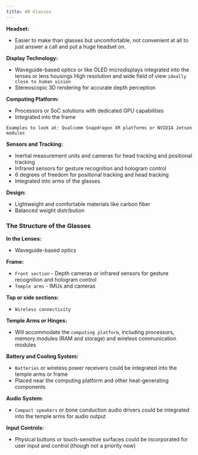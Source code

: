 ```yaml
---
title: AR Glasses
---
```




**Headset:**
- Easier to make than glasses but uncomfortable, not convenient at all to just answer a call and put a huge headset on.

**Display Technology:**

- Waveguide-based optics or like OLED microdisplays integrated into the lenses or lens housings
High resolution and wide field of view `ideally close to human vision`
- Stereoscopic 3D rendering for accurate depth perception

**Computing Platform:**

- Processors or SoC solutions with dedicated GPU capabilities
- Integrated into the frame 

`Examples to look at: Qualcomm Snapdragon XR platforms or NVIDIA Jetson modules`

**Sensors and Tracking:**

- Inertial measurement units and cameras for head tracking and positional tracking
- Infrared sensors for gesture recognition and hologram control
- 6 degrees of freedom for positional tracking and head tracking
- Integrated into arms of the glasses

**Design:**

- Lightweight and comfortable materials like carbon fiber
- Balanced weight distribution 


### The Structure of the Glasses

**In the Lenses:**

- Waveguide-based optics 

**Frame:**

- `Front section` - Depth cameras or infrared sensors for gesture recognition and hologram control
- `Temple arms` - IMUs and cameras 

**Top or side sections:** 

- `Wireless connectivity`

**Temple Arms or Hinges:**

- Will accommodate the `computing platform`, including processors, memory modules (RAM and storage) and wireless communication modules 

**Battery and Cooling System:**

- `Batteries` or wireless power receivers could be integrated into the temple arms or frame
- Placed near the computing platform and other heat-generating components

**Audio System:**

- `Compact speakers` or bone conduction audio drivers could be integrated into the temple arms for audio output

**Input Controls:**

- Physical buttons or touch-sensitive surfaces could be incorporated for user input and control (though not a priority now)


